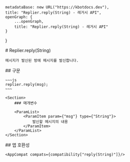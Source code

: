 
    metadataBase: new URL("https://kbotdocs.dev"),
    title: "Replier.reply(String) - 레거시 API",
    openGraph: {
        ...openGraph,
        title: "Replier.reply(String) - 레거시 API"
    }
}

<Section>
    # Replier.reply(String)

    메시지가 발신된 방에 메시지를 발신합니다.
</Section>
<Section>
    ## 구문

    ~~~js
    replier.reply(msg);
    ~~~

    <Section>
        ### 매개변수

        <ParamList>
            <ParamItem param={"msg"} type={"String"}>
                발신할 메시지의 내용
            </ParamItem>
        </ParamList>
    </Section>
</Section>
<Section>
    ## 앱 호환성

    <AppCompat compats={compatibility["reply(String)"]}/>
</Section>